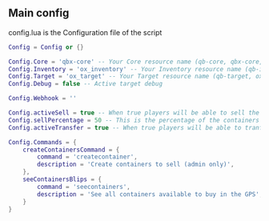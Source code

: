 ## Main config
config.lua is the Configuration file of the script
```lua filename="mt-containers/config.lua"
Config = Config or {}

Config.Core = 'qbx-core' -- Your Core resource name (qb-core, qbx-core, ...)
Config.Inventory = 'ox_inventory' -- Your Inventory resource name (qb-inventory, ox_inventory, ...)
Config.Target = 'ox_target' -- Your Target resource name (qb-target, ox_target, ...)
Config.Debug = false -- Active target debug

Config.Webhook = ''

Config.activeSell = true -- When true players will be able to sell the containers
Config.sellPercentage = 50 -- This is the percentage of the containers price that players will receive when selling containers
Config.activeTransfer = true -- When true players will be able to tranfer the containers to other players

Config.Commands = {
    createContainersCommand = {
        command = 'createcontainer',
        description = 'Create containers to sell (admin only)',
    },
    seeContainersBlips = {
        command = 'seecontainers',
        description = 'See all containers available to buy in the GPS',
    }
}
```